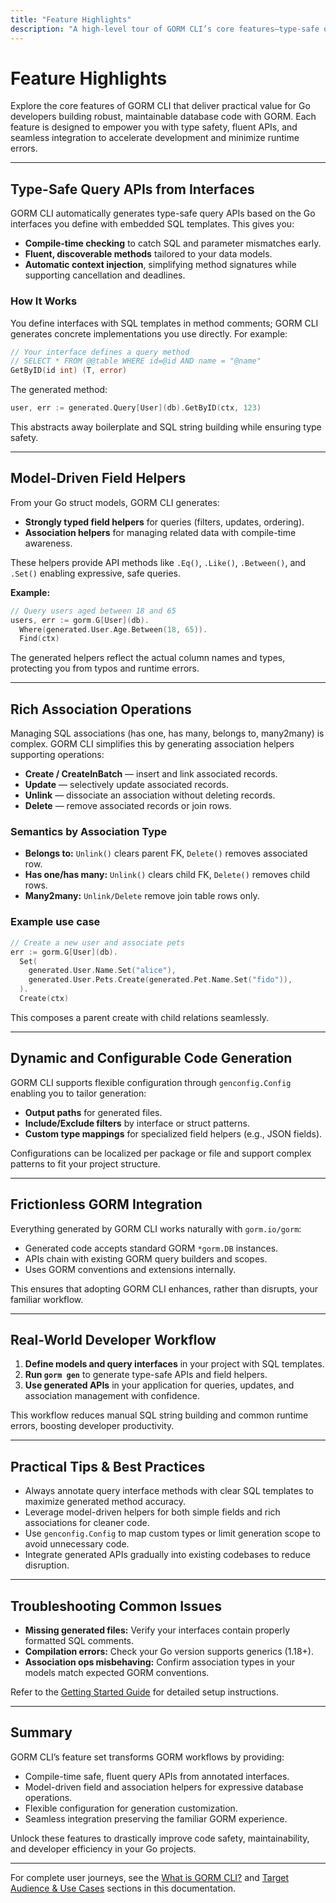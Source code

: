 ```yaml
---
title: "Feature Highlights"
description: "A high-level tour of GORM CLI’s core features—type-safe query APIs, model-driven field helpers, association operations, dynamic configuration, and frictionless GORM integration—each designed to solve practical developer pain points."
---
```


# Feature Highlights

Explore the core features of GORM CLI that deliver practical value for Go developers building robust, maintainable database code with GORM. Each feature is designed to empower you with type safety, fluent APIs, and seamless integration to accelerate development and minimize runtime errors.

---

## Type-Safe Query APIs from Interfaces

GORM CLI automatically generates type-safe query APIs based on the Go interfaces you define with embedded SQL templates. This gives you:

- **Compile-time checking** to catch SQL and parameter mismatches early.
- **Fluent, discoverable methods** tailored to your data models.
- **Automatic context injection**, simplifying method signatures while supporting cancellation and deadlines.

### How It Works
You define interfaces with SQL templates in method comments; GORM CLI generates concrete implementations you use directly. For example:

```go
// Your interface defines a query method
// SELECT * FROM @@table WHERE id=@id AND name = "@name"
GetByID(id int) (T, error)
```

The generated method:

```go
user, err := generated.Query[User](db).GetByID(ctx, 123)
```

This abstracts away boilerplate and SQL string building while ensuring type safety.

---

## Model-Driven Field Helpers

From your Go struct models, GORM CLI generates:

- **Strongly typed field helpers** for queries (filters, updates, ordering).
- **Association helpers** for managing related data with compile-time awareness.

These helpers provide API methods like `.Eq()`, `.Like()`, `.Between()`, and `.Set()` enabling expressive, safe queries.

**Example:**

```go
// Query users aged between 18 and 65
users, err := gorm.G[User](db).
  Where(generated.User.Age.Between(18, 65)).
  Find(ctx)
```

The generated helpers reflect the actual column names and types, protecting you from typos and runtime errors.

---

## Rich Association Operations

Managing SQL associations (has one, has many, belongs to, many2many) is complex. GORM CLI simplifies this by generating association helpers supporting operations:

- **Create / CreateInBatch** — insert and link associated records.
- **Update** — selectively update associated records.
- **Unlink** — dissociate an association without deleting records.
- **Delete** — remove associated records or join rows.

### Semantics by Association Type
- **Belongs to:** `Unlink()` clears parent FK, `Delete()` removes associated row.
- **Has one/has many:** `Unlink()` clears child FK, `Delete()` removes child rows.
- **Many2many:** `Unlink/Delete` remove join table rows only.

### Example use case

```go
// Create a new user and associate pets
err := gorm.G[User](db).
  Set(
    generated.User.Name.Set("alice"),
    generated.User.Pets.Create(generated.Pet.Name.Set("fido")),
  ).
  Create(ctx)
```

This composes a parent create with child relations seamlessly.

---

## Dynamic and Configurable Code Generation

GORM CLI supports flexible configuration through `genconfig.Config` enabling you to tailor generation:

- **Output paths** for generated files.
- **Include/Exclude filters** by interface or struct patterns.
- **Custom type mappings** for specialized field helpers (e.g., JSON fields).

Configurations can be localized per package or file and support complex patterns to fit your project structure.

---

## Frictionless GORM Integration

Everything generated by GORM CLI works naturally with `gorm.io/gorm`:

- Generated code accepts standard GORM `*gorm.DB` instances.
- APIs chain with existing GORM query builders and scopes.
- Uses GORM conventions and extensions internally.

This ensures that adopting GORM CLI enhances, rather than disrupts, your familiar workflow.

---

## Real-World Developer Workflow

1. **Define models and query interfaces** in your project with SQL templates.
2. **Run `gorm gen`** to generate type-safe APIs and field helpers.
3. **Use generated APIs** in your application for queries, updates, and association management with confidence.

This workflow reduces manual SQL string building and common runtime errors, boosting developer productivity.

---

## Practical Tips & Best Practices

- Always annotate query interface methods with clear SQL templates to maximize generated method accuracy.
- Leverage model-driven helpers for both simple fields and rich associations for cleaner code.
- Use `genconfig.Config` to map custom types or limit generation scope to avoid unnecessary code.
- Integrate generated APIs gradually into existing codebases to reduce disruption.

---

## Troubleshooting Common Issues

- **Missing generated files:** Verify your interfaces contain properly formatted SQL comments.
- **Compilation errors:** Check your Go version supports generics (1.18+).
- **Association ops misbehaving:** Confirm association types in your models match expected GORM conventions.

Refer to the [Getting Started Guide](../getting_started/first_code_generation/minimal_configuration.md) for detailed setup instructions.

---

## Summary

GORM CLI’s feature set transforms GORM workflows by providing:

- Compile-time safe, fluent query APIs from annotated interfaces.
- Model-driven field and association helpers for expressive database operations.
- Flexible configuration for generation customization.
- Seamless integration preserving the familiar GORM experience.

Unlock these features to drastically improve code safety, maintainability, and developer efficiency in your Go projects.

---

For complete user journeys, see the [What is GORM CLI?](./what-is-gorm-cli.md) and [Target Audience & Use Cases](./target-audience-use-cases.md) sections in this documentation.
